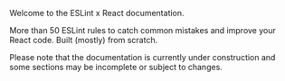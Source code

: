 
<ESLintReactCard />

Welcome to the ESLint x React documentation.

More than 50 ESLint rules to catch common mistakes and improve your React code. Built (mostly) from scratch.

<Warning>
Please note that the documentation is currently under construction and some sections may be incomplete or subject to changes.
</Warning>
